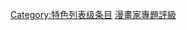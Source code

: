 {{catmore1|[[WikiProject:漫画家|WikiProject:漫画家]]}}
{{Articles by Quality|topic=漫画家|project=漫画家|format=TOC}}
{{empty category}}

[[Category:特色列表级条目|Category:特色列表级条目]]
[[Category:漫畫家專題評級|]]